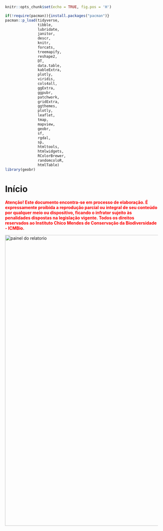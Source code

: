 \pagestyle{plain}

```r
knitr::opts_chunk$set(echo = TRUE, fig.pos = 'H')
```

```r


if(!require(pacman)){install.packages("pacman")}
pacman::p_load(tidyverse,
               tibble, 
               lubridate,
               janitor,
               descr,
               knitr,
               forcats,
               treemapify,
               reshape2,
               DT,
               data.table,
               kableExtra,
               plotly,
               viridis,
               cols4all,
               ggExtra,
               ggpubr,
               patchwork,
               gridExtra,
               ggthemes,
               plotly,
               leaflet,
               tmap,
               mapview,
               geobr,
               sf,
               rgdal,
               sp,
               htmltools,
               htmlwidgets,
               RColorBrewer,
               randomcoloR,
               htmlTable)
library(geobr)

```

# Início {#inicio .unnumbered}

<font color="red">**Atenção! Este documento encontra-se em processo de elaboração. É expressamente proibida a reprodução parcial ou integral de seu conteúdo por qualquer meio ou dispositivo, ficando o infrator sujeito às penalidades dispostas na legislação vigente. Todos os direitos reservados ao Instituto Chico Mendes de Conservação da Biodiversidade - ICMBio.**</font>

<a href="https://cemave-sede.github.io/painel4/"><img src="imagens/capa/capa_nova_1.jpeg" alt="painel do relatorio" width="600" height="957" align="center" style="margin: 0 0 0 0"/></a>
